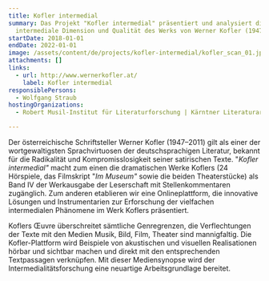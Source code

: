 ```yaml
---
title: Kofler intermedial
summary: Das Projekt "Kofler intermedial" präsentiert und analysiert die
  intermediale Dimension und Qualität des Werks von Werner Kofler (1947–2011).
startDate: 2018-01-01
endDate: 2022-01-01
image: /assets/content/de/projects/kofler-intermedial/kofler_scan_01.jpg
attachments: []
links:
  - url: http://www.wernerkofler.at/
    label: Kofler intermedial
responsiblePersons:
  - Wolfgang Straub
hostingOrganizations:
  - Robert Musil-Institut für Literaturforschung | Kärntner Literaturarchiv

---
```

Der österreichische Schriftsteller Werner Kofler (1947–2011) gilt als einer der wortgewaltigsten Sprachvirtuosen der deutschsprachigen Literatur, bekannt für die Radikalität und Kompromisslosigkeit seiner satirischen Texte. "_Kofler intermedial"_ macht zum einen die dramatischen Werke Koflers (24 Hörspiele, das Filmskript "_Im Museum"_ sowie die beiden Theaterstücke) als Band IV der Werkausgabe der Leserschaft mit Stellenkommentaren zugänglich. Zum anderen etablieren wir eine Onlineplattform, die innovative Lösungen und Instrumentarien zur Erforschung der vielfachen intermedialen Phänomene im Werk Koflers präsentiert.

Koflers Œuvre überschreitet sämtliche Genregrenzen, die Verflechtungen der Texte mit den Medien Musik, Bild, Film, Theater sind mannigfaltig. Die Kofler-Plattform wird Beispiele von akustischen und visuellen Realisationen hörbar und sichtbar machen und direkt mit den entsprechenden Textpassagen verknüpfen. Mit dieser Mediensynopse wird der Intermedialitätsforschung eine neuartige Arbeitsgrundlage bereitet.
